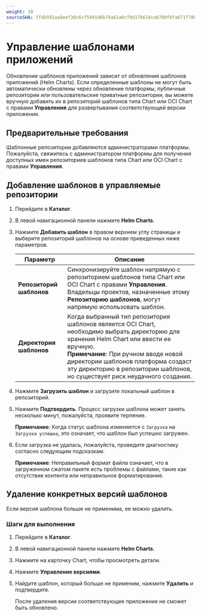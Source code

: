 ```yaml
---
weight: 30
sourceSHA: ff4b591aa8eef30c6cf5945d6b74a61a0cf9d17b616ca6700f6fa671f7802907
---
```


# Управление шаблонами приложений

Обновление шаблонов приложений зависит от обновления шаблонов приложений (Helm Charts). Если определенные шаблоны не могут быть автоматически обновлены через обновление платформы, публичные репозитории или пользовательские приватные репозитории, вы можете вручную добавить их в репозиторий шаблонов типа Chart или OCI Chart с правами **Управления** для развертывания соответствующей версии приложения.

## Предварительные требования

Шаблонные репозитории добавляются администраторами платформы. Пожалуйста, свяжитесь с администратором платформы для получения доступных имен репозиториев шаблонов типа Chart или OCI Chart с правами **Управления**.

## Добавление шаблонов в управляемые репозитории

1. Перейдите в **Каталог**.

2. В левой навигационной панели нажмите **Helm Charts**.

3. Нажмите **Добавить шаблон** в правом верхнем углу страницы и выберите репозиторий шаблонов на основе приведенных ниже параметров.

   | Параметр               | Описание                                                                                                                                                                                                                                                                                                      |
   | ----------------------- | ---------------------------------------------------------------------------------------------------------------------------------------------------------------------------------------------------------------------------------------------------------------------------------------------------------------- |
   | **Репозиторий шаблонов** | Синхронизируйте шаблон напрямую с репозиторием шаблонов типа Chart или OCI Chart с правами **Управления**. Владельцы проектов, назначенные этому **Репозиторию шаблонов**, могут напрямую использовать шаблон.                                                                                                       |
   | **Директория шаблонов**  | Когда выбранный тип репозитория шаблонов является OCI Chart, необходимо выбрать директорию для хранения Helm Chart или ввести ее вручную. <br />**Примечание**: При ручном вводе новой директории шаблонов платформа создаст эту директорию в репозитории шаблонов, но существует риск неудачного создания. |

4. Нажмите **Загрузить шаблон** и загрузите локальный шаблон в репозиторий.

5. Нажмите **Подтвердить**. Процесс загрузки шаблона может занять несколько минут, пожалуйста, проявите терпение.

   **Примечание**: Когда статус шаблона изменяется с `Загрузка` на `Загрузка успешна`, это означает, что шаблон был успешно загружен.

6. Если загрузка не удалась, пожалуйста, проведите диагностику согласно следующим подсказкам.

   **Примечание**: Неправильный формат файла означает, что в загруженном сжатом пакете есть проблемы с файлами, такие как отсутствие контента или неправильное форматирование.

## Удаление конкретных версий шаблонов

Если версия шаблона больше не применима, ее можно удалить.

### Шаги для выполнения

1. Перейдите в **Каталог**.

2. В левой навигационной панели нажмите **Helm Charts**.

3. Нажмите на карточку Chart, чтобы просмотреть детали.

4. Нажмите **Управление версиями**.

5. Найдите шаблон, который больше не применим, нажмите **Удалить** и подтвердите.

   После удаления версии соответствующее приложение не сможет быть обновлено.
